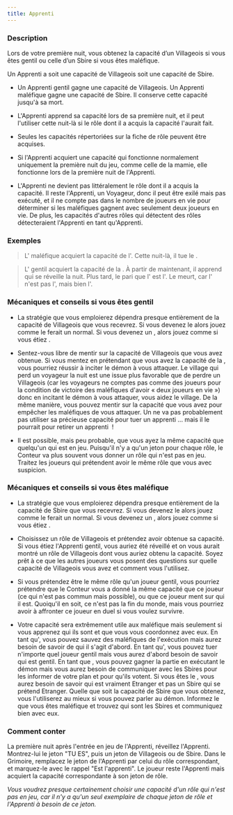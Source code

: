 ```yaml
---
title: Apprenti
---
```



<Role APPRENTI header />

### Description

Lors de votre première nuit, vous obtenez la capacité d’un Villageois si vous êtes gentil ou celle d’un Sbire si vous êtes maléfique.

Un Apprenti a soit une capacité de Villageois soit une capacité de Sbire.

-   Un Apprenti gentil gagne une capacité de Villageois. Un Apprenti maléfique gagne une capacité de Sbire. Il conserve cette capacité jusqu'à sa mort. 

-   L'Apprenti apprend sa capacité lors de sa première nuit, et il peut l'utiliser cette nuit-là si le rôle dont il a acquis la capacité l'aurait fait.

-   Seules les capacités répertoriées sur la fiche de rôle peuvent être acquises. 

-   Si l'Apprenti acquiert une capacité qui fonctionne normalement uniquement la première nuit du jeu, comme celle de la mamie, elle fonctionne lors de la première nuit de l'Apprenti. 

-   L'Apprenti ne devient pas littéralement le rôle dont il a acquis la capacité. Il reste l'Apprenti, un Voyageur, donc il peut être exilé mais pas exécuté, et il ne compte pas dans le nombre de joueurs en vie pour déterminer si les maléfiques gagnent avec seulement deux joueurs en vie. De plus, les capacités d'autres rôles qui détectent des rôles détecteraient l'Apprenti en tant qu'Apprenti. 

### Exemples

> L'<Role APPRENTI /> maléfique acquiert la capacité de l'<Role ASSASSIN />. Cette nuit-là, il tue le <Role FOU />. 

> L'<Role APPRENTI /> gentil acquiert la capacité de la <Role FEMME_DE_CHAMBRE />. À partir de maintenant, il apprend qui se réveille la nuit. Plus tard, le <Role PARIEUR /> pari que l'<Role APPRENTI /> est l'<Role HERBORISTE />. Le <Role PARIEUR /> meurt, car l'<Role APPRENTI /> n'est pas l'<Role HERBORISTE />, mais bien l'<Role APPRENTI />. 

### Mécaniques et conseils si vous êtes gentil

- La stratégie que vous emploierez dépendra presque entièrement de la capacité de Villageois que vous recevrez. Si vous devenez le <Role PARIEUR /> alors jouez comme le ferait un <Role PARIEUR /> normal. Si vous devenez un <Role MARIN />, alors jouez comme si vous étiez <Role MARIN />.

- Sentez-vous libre de mentir sur la capacité de Villageois que vous avez obtenue. Si vous mentez en prétendant que vous avez la capacité de la <Role COURTISANE />, vous pourriez réussir à inciter le démon à vous attaquer. Le village qui perd un voyageur la nuit est une issue plus favorable que de perdre un Villageois (car les voyageurs ne comptes pas comme des joueurs pour la condition de victoire des maléfiques d'avoir « deux joueurs en vie ») donc en incitant le démon à vous attaquer, vous aidez le village. De la même manière, vous pouvez mentir sur la capacité que vous avez pour empêcher les maléfiques de vous attaquer. Un <Role ASSASSIN /> ne va pas probablement pas utiliser sa précieuse capacité pour tuer un apprenti <Role FOU />... mais il le pourrait pour retirer un apprenti <Role EXORCISTE /> !

- Il est possible, mais peu probable, que vous ayez la même capacité que quelqu'un qui est en jeu. Puisqu'il n'y a qu'un jeton pour chaque rôle, le Conteur va plus souvent vous donner un rôle qui n'est pas en jeu. Traitez les joueurs qui prétendent avoir le même rôle que vous avec suspicion. 

### Mécaniques et conseils si vous êtes maléfique

- La stratégie que vous emploierez dépendra presque entièrement de la capacité de Sbire que vous recevrez. Si vous devenez le <Role CONSPIRATEUR /> alors jouez comme le ferait un <Role CONSPIRATEUR /> normal. Si vous devenez un <Role AVOCAT_DU_DIABLE />, alors jouez comme si vous étiez <Role AVOCAT_DU_DIABLE />.

- Choisissez un rôle de Villageois et prétendez avoir obtenue sa capacité. Si vous étiez l'Apprenti gentil, vous auriez été réveillé et on vous aurait montré un rôle de Villageois dont vous auriez obtenu la capacité. Soyez prêt à ce que les autres joueurs vous posent des questions sur quelle capacité de Villageois vous avez et comment vous l'utilisez.

- Si vous prétendez être le même rôle qu'un joueur gentil, vous pourriez prétendre que le Conteur vous a donné la même capacité que ce joueur (ce qui n'est pas commun mais possible), ou que ce joueur ment sur qui il est. Quoiqu'il en soit, ce n'est pas la fin du monde, mais vous pourriez avoir à affronter ce joueur en duel si vous voulez survivre.

- Votre capacité sera extrêmement utile aux maléfique mais seulement si vous apprenez qui ils sont et que vous vous coordonnez avec eux. En tant qu'<Role AVOCAT_DU_DIABLE />, vous pouvez sauvez des maléfiques de l'exécution mais aurez besoin de savoir de qui il s'agit d'abord. En tant qu'<Role ASSASSIN />, vous pouvez tuer n'importe quel joueur gentil mais vous aurez d'abord besoin de savoir qui est gentil. En tant que <Role CONSPIRATEUR />, vous pouvez gagner la partie en exécutant le démon mais vous aurez besoin de communiquer avec les Sbires pour les informer de votre plan et pour qu'ils votent. Si vous êtes le <Role PARRAIN />, vous aurez besoin de savoir qui est vraiment Etranger et pas un Sbire qui se prétend Etranger. Quelle que soit la capacité de Sbire que vous obtenez, vous l'utiliserez au mieux si vous pouvez parler au démon. Informez le que vous êtes maléfique et trouvez qui sont les Sbires et communiquez bien avec eux.

### Comment conter

La première nuit après l'entrée en jeu de l'Apprenti, réveillez l'Apprenti. Montrez-lui le jeton "TU ES", puis un jeton de Villageois ou de Sbire. Dans le Grimoire, remplacez le jeton de l'Apprenti par celui du rôle correspondant, et marquez-le avec le rappel "Est l'apprenti". Le joueur reste l'Apprenti mais acquiert la capacité correspondante à son jeton de rôle. 

_Vous voudrez presque certainement choisir une capacité d'un rôle qui n'est pas en jeu, car il n'y a qu'un seul exemplaire de chaque jeton de rôle et l'Apprenti à besoin de ce jeton._